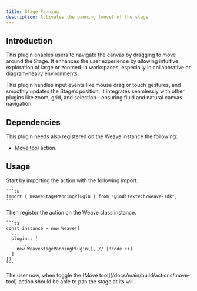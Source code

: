 ```yaml
---
title: Stage Panning
description: Activates the panning (move) of the stage
---
```



## Introduction

This plugin enables users to navigate the canvas by dragging to move around the
Stage. It enhances the user experience by allowing intuitive exploration
of large or zoomed-in workspaces, especially in collaborative or diagram-heavy
environments.

This plugin handles input events like mouse drag or touch gestures, and smoothly
updates the Stage’s position. It integrates seamlessly with other plugins like
zoom, grid, and selection—ensuring fluid and natural canvas navigation.

## Dependencies

This plugin needs also registered on the Weave instance the following:

- [Move tool](/docs/main/build/plugins/move-tool) action.

## Usage

<Accordions className="bg-transparent">
  <Accordion title="1. Import the plugin" id="import-plugin">
    Start by importing the action with the following import:

    ```ts
    import { WeaveStagePanningPlugin } from "@inditextech/weave-sdk";
    ```

  </Accordion>
  <Accordion title="2. Register the plugin" id="register-plugin">
    Then register the action on the Weave class instance.

    ```ts
    const instance = new Weave({
      ...
      plugins: [
        ...,
        new WeaveStagePanningPlugin(), // [!code ++]
      ]
    })
    ```

  </Accordion>
  <Accordion title="3. Use the plugin" id="use-the-plugin">
    The user now, when toggle the [Move tool](/docs/main/build/actions/move-tool) action
    should be able to pan the stage at its will.

  </Accordion>
</Accordions>
